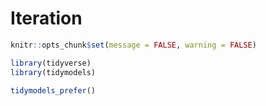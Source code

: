 # Iteration

```r
knitr::opts_chunk$set(message = FALSE, warning = FALSE)
```

```r
library(tidyverse)
library(tidymodels)

tidymodels_prefer()
```

